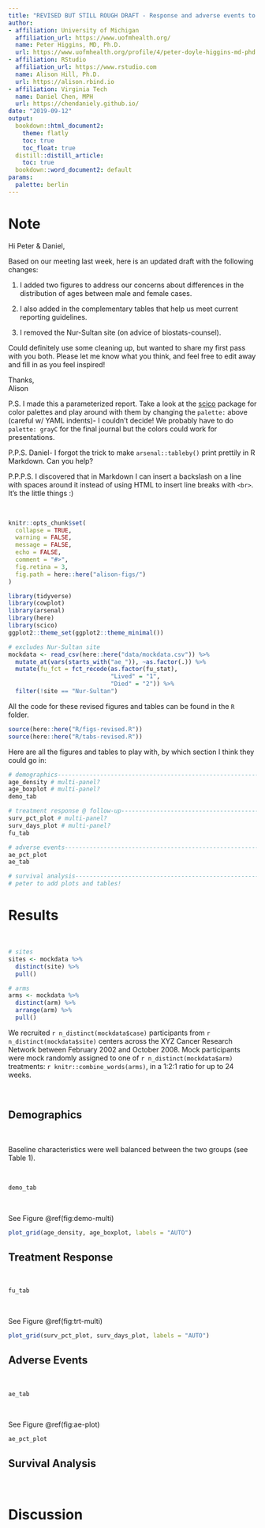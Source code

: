 ```yaml
---
title: "REVISED BUT STILL ROUGH DRAFT - Response and adverse events to chemotherapy: A mock study"
author:
- affiliation: University of Michigan
  affiliation_url: https://www.uofmhealth.org/
  name: Peter Higgins, MD, Ph.D.
  url: https://www.uofmhealth.org/profile/4/peter-doyle-higgins-md-phd
- affiliation: RStudio
  affiliation_url: https://www.rstudio.com
  name: Alison Hill, Ph.D.
  url: https://alison.rbind.io
- affiliation: Virginia Tech
  name: Daniel Chen, MPH
  url: https://chendaniely.github.io/
date: "2019-09-12"
output: 
  bookdown::html_document2:
    theme: flatly
    toc: true
    toc_float: true
  distill::distill_article:
    toc: true
  bookdown::word_document2: default
params:
  palette: berlin
---
```


# Note

Hi Peter & Daniel,

Based on our meeting last week, here is an updated draft with the following changes:

1. I added two figures to address our concerns about differences in the distribution of ages between male and female cases. 

1. I also added in the complementary tables that help us meet current reporting guidelines.

1. I removed the Nur-Sultan site (on advice of biostats-counsel).

Could definitely use some cleaning up, but wanted to share my first pass with you both. Please let me know what you think, and feel free to edit away and fill in as you feel inspired!

Thanks,  
Alison

P.S. I made this a parameterized report. Take a look at the [scico](https://github.com/thomasp85/scico) package for color palettes and play around with them by changing the `palette:` above (careful w/ YAML indents)- I couldn't decide! We probably have to do `palette: grayC` for the final journal but the colors could work for presentations.

P.P.S. Daniel- I forgot the trick to make `arsenal::tableby()` print prettily in R Markdown. Can you help?

P.P.P.S. I discovered that in Markdown I can insert a backslash on a line with spaces around it instead of using HTML to insert line breaks with `<br>`. It's the little things :)

\

```r
knitr::opts_chunk$set(
  collapse = TRUE,
  warning = FALSE,
  message = FALSE,
  echo = FALSE,
  comment = "#>",
  fig.retina = 3,
  fig.path = here::here("alison-figs/")
)
```

```r
library(tidyverse)
library(cowplot)
library(arsenal)
library(here)
library(scico)
ggplot2::theme_set(ggplot2::theme_minimal())
```

```r
# excludes Nur-Sultan site
mockdata <- read_csv(here::here("data/mockdata.csv")) %>% 
  mutate_at(vars(starts_with("ae_")), ~as.factor(.)) %>% 
  mutate(fu_fct = fct_recode(as.factor(fu_stat), 
                             "Lived" = "1", 
                             "Died" = "2")) %>% 
  filter(!site == "Nur-Sultan")
```

All the code for these revised figures and tables can be found in the `R` folder.

```r
source(here::here("R/figs-revised.R"))
source(here::here("R/tabs-revised.R"))
```

Here are all the figures and tables to play with, by which section I think they could go in:

```r
# demographics------------------------------------------------------------------
age_density # multi-panel?
age_boxplot # multi-panel?
demo_tab

# treatment response @ follow-up------------------------------------------------
surv_pct_plot # multi-panel?
surv_days_plot # multi-panel?
fu_tab

# adverse events----------------------------------------------------------------
ae_pct_plot
ae_tab

# survival analysis-------------------------------------------------------------
# peter to add plots and tables!
```


# Results

\

```r
# sites
sites <- mockdata %>% 
  distinct(site) %>% 
  pull()

# arms
arms <- mockdata %>% 
  distinct(arm) %>% 
  arrange(arm) %>% 
  pull()
```


We recruited `r n_distinct(mockdata$case)` participants from `r n_distinct(mockdata$site)` centers across the XYZ Cancer Research Network between February 2002 and October 2008. Mock participants were mock randomly assigned to one of `r n_distinct(mockdata$arm)` treatments: `r knitr::combine_words(arms)`, in a 1:2:1 ratio for up to 24 weeks. 

\

## Demographics

\

Baseline characteristics were well balanced between the two groups (see Table 1). 

\

```r
demo_tab
```

\

See Figure \@ref(fig:demo-multi)

```r
plot_grid(age_density, age_boxplot, labels = "AUTO")
```

## Treatment Response

\

```r
fu_tab
```

\

See Figure \@ref(fig:trt-multi)

```r
plot_grid(surv_pct_plot, surv_days_plot, labels = "AUTO")
```


## Adverse Events

\

```r
ae_tab
```

\

See Figure \@ref(fig:ae-plot)


```r
ae_pct_plot
```


## Survival Analysis

\

<!--TODO: Peter, please add your survival analysis/plots here-->


# Discussion

<!--TODO-->


<!--TODO: add cross-references to images & tables above-->

